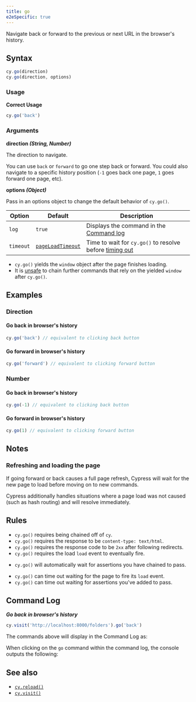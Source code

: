 ```yaml
---
title: go
e2eSpecific: true
---
```


Navigate back or forward to the previous or next URL in the browser's history.

## Syntax

```javascript
cy.go(direction)
cy.go(direction, options)
```

### Usage

<Icon name="check-circle" color="green" /> **Correct Usage**

```javascript
cy.go('back')
```

### Arguments

<Icon name="angle-right" /> **direction _(String, Number)_**

The direction to navigate.

You can use `back` or `forward` to go one step back or forward. You could also
navigate to a specific history position (`-1` goes back one page, `1` goes
forward one page, etc).

<Icon name="angle-right" /> **options _(Object)_**

Pass in an options object to change the default behavior of `cy.go()`.

| Option    | Default                                                     | Description                                                                         |
| --------- | ----------------------------------------------------------- | ----------------------------------------------------------------------------------- |
| `log`     | `true`                                                      | Displays the command in the [Command log](/app/core-concepts/open-mode#Command-Log) |
| `timeout` | [`pageLoadTimeout`](/app/references/configuration#Timeouts) | Time to wait for `cy.go()` to resolve before [timing out](#Timeouts)                |

<HeaderYields />

- `cy.go()` yields the `window` object after the page finishes loading.
- It is [unsafe](/app/core-concepts/retry-ability#Only-queries-are-retried)
  to chain further commands that rely on the yielded `window` after `cy.go()`.

## Examples

### Direction

#### Go back in browser's history

```javascript
cy.go('back') // equivalent to clicking back button
```

#### Go forward in browser's history

```javascript
cy.go('forward') // equivalent to clicking forward button
```

### Number

#### Go back in browser's history

```javascript
cy.go(-1) // equivalent to clicking back button
```

#### Go forward in browser's history

```javascript
cy.go(1) // equivalent to clicking forward button
```

## Notes

### Refreshing and loading the page

If going forward or back causes a full page refresh, Cypress will wait for the
new page to load before moving on to new commands.

Cypress additionally handles situations where a page load was not caused (such
as hash routing) and will resolve immediately.

## Rules

<HeaderRequirements />

- `cy.go()` requires being chained off of `cy`.
- `cy.go()` requires the response to be `content-type: text/html`.
- `cy.go()` requires the response code to be `2xx` after following redirects.
- `cy.go()` requires the load `load` event to eventually fire.

<HeaderAssertions />

- `cy.go()` will automatically wait for assertions you have chained to pass.

<HeaderTimeouts />

- `cy.go()` can time out waiting for the page to fire its `load` event.
- `cy.go()` can time out waiting for assertions you've added to pass.

## Command Log

**_Go back in browser's history_**

```javascript
cy.visit('http://localhost:8000/folders').go('back')
```

The commands above will display in the Command Log as:

<DocsImage
  src="/img/api/go/test-showing-go-back-browser-button.png"
  alt="Command Log go"
/>

When clicking on the `go` command within the command log, the console outputs
the following:

<DocsImage
  src="/img/api/go/window-is-logged-when-go-back-in-browser-history.png"
  alt="console Log go"
/>

## See also

- [`cy.reload()`](/api/commands/reload)
- [`cy.visit()`](/api/commands/visit)
